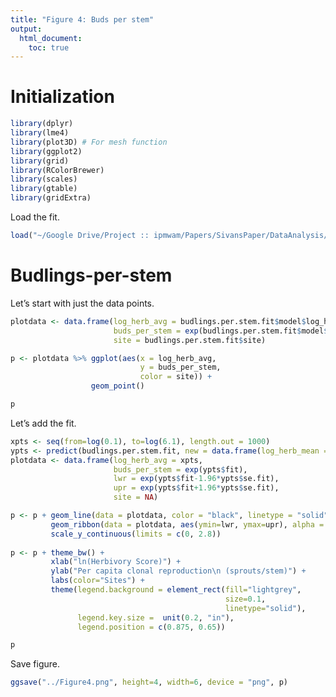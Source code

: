 ```yaml
---
title: "Figure 4: Buds per stem"
output: 
  html_document:
    toc: true
---
```


# Initialization

```r
library(dplyr)
library(lme4)
library(plot3D) # For mesh function
library(ggplot2)
library(grid)
library(RColorBrewer)
library(scales)
library(gtable)
library(gridExtra)
```

Load the fit.
```r
load("~/Google Drive/Project :: ipmwam/Papers/SivansPaper/DataAnalysis/budlingsPerStemFit.RData")
```

# Budlings-per-stem

Let's start with just the data points.

```r
plotdata <- data.frame(log_herb_avg = budlings.per.stem.fit$model$log_herb_mean, 
                       buds_per_stem = exp(budlings.per.stem.fit$model$`log(buds_per_stem)`),
                       site = budlings.per.stem.fit$site)

p <- plotdata %>% ggplot(aes(x = log_herb_avg, 
                             y = buds_per_stem,
                             color = site)) + 
                  geom_point()

p
```

Let's add the fit.

```r
xpts <- seq(from=log(0.1), to=log(6.1), length.out = 1000)
ypts <- predict(budlings.per.stem.fit, new = data.frame(log_herb_mean = xpts), se.fit=TRUE)
plotdata <- data.frame(log_herb_avg = xpts, 
                       buds_per_stem = exp(ypts$fit),
                       lwr = exp(ypts$fit-1.96*ypts$se.fit),
                       upr = exp(ypts$fit+1.96*ypts$se.fit),
                       site = NA)

p <- p + geom_line(data = plotdata, color = "black", linetype = "solid") +
         geom_ribbon(data = plotdata, aes(ymin=lwr, ymax=upr), alpha = 0.2) + 
         scale_y_continuous(limits = c(0, 2.8))
         
p <- p + theme_bw() +
         xlab("ln(Herbivory Score)") +
         ylab("Per capita clonal reproduction\n (sprouts/stem)") +
         labs(color="Sites") + 
         theme(legend.background = element_rect(fill="lightgrey",
                                                size=0.1,
                                                linetype="solid"),
               legend.key.size =  unit(0.2, "in"),
               legend.position = c(0.875, 0.65))

p
```

Save figure.

```r
ggsave("../Figure4.png", height=4, width=6, device = "png", p)
```